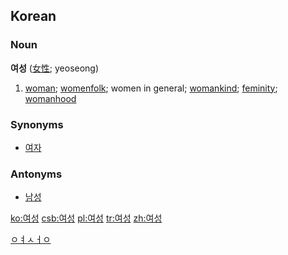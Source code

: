 ==Korean==

===Noun===
'''여성''' ([[女性]]; yeoseong)

# [[woman]]; [[womenfolk]]; women in general; [[womankind]]; [[feminity]]; [[womanhood]]

===Synonyms===
*[[여자]]

===Antonyms===
*[[남성]]

[[Category:Korean nouns|ㅇㅕㅅㅓㅇ]]

[[ko:여성]]
[[csb:여성]]
[[pl:여성]]
[[tr:여성]]
[[zh:여성]]